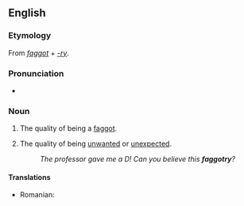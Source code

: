 ==English==

===Etymology===
From ''[[faggot]]'' + ''[[-ry]]''.

===Pronunciation===
* {{IPA|/'fæɡətɹi/}}

===Noun===
{{en-noun|-}}

# {{pejorative|slang}} The quality of being a [[faggot]].
# {{rfv-sense}} {{pejorative|slang}} The quality of being [[unwanted]] or [[unexpected]].
#: ''The professor gave me a D! Can you believe this '''faggotry'''?''

====Translations====
{{trans-top|the quality of being a faggot}}
* Romanian: {{t-|ro|poponaritate|f}}
{{trans-mid}}
{{trans-bottom}}